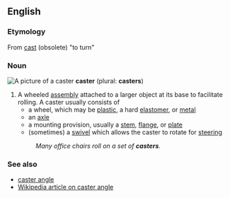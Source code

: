 {{wikipedia}}

==English==

===Etymology===
From [[cast]] (obsolete) "to turn"

===Noun===
[[Image:caster.png|frame|A picture of a caster]]
'''caster''' (plural: '''casters''')
 
#A wheeled [[assembly]] attached to a larger object at its base to facilitate rolling.  A caster usually consists of
#*a wheel, which may be [[plastic]], a hard [[elastomer]], or [[metal]]
#*an [[axle]]
#*a mounting provision, usually a [[stem]], [[flange]], or [[plate]]
#*(sometimes) a [[swivel]] which allows the caster to rotate for [[steer]]ing
#:''Many office chairs roll on a set of '''casters'''.''

===See also===
*[[caster angle]]
*[[w:caster angle|Wikipedia article on caster angle]]